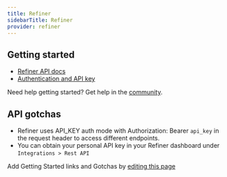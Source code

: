 ```yaml
---
title: Refiner
sidebarTitle: Refiner
provider: refiner
---
```



<Overview />
<PreBuiltTooling provider={providers[pageMetadata.provider]} />
<PreBuiltUseCases />


## Getting started

-   [Refiner API docs](https://refiner.io/docs/api/)
-   [Authentication and API key](https://refiner.io/docs/api/#authentication)

<Tip>Need help getting started? Get help in the [community](https://nango.dev/slack).</Tip>

## API gotchas

- Refiner uses API_KEY auth mode with Authorization: Bearer `api_key` in the request header to access different endpoints.
- You can obtain your personal API key in your Refiner dashboard under `Integrations > Rest API`

<Note>Add Getting Started links and Gotchas by [editing this page](https://github.com/nangohq/nango/tree/master/docs-v2/integrations/all/refiner.mdx)</Note>